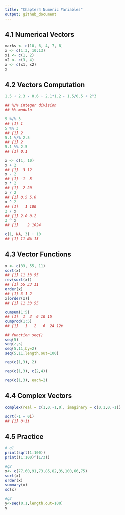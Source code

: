 ```yaml
---
title: "Chapter4 Numeric Variables"
output: github_document
---
```


## 4.1 Numerical Vectors

```r
marks <- c(10, 6, 4, 7, 8)
x <- c(1:3, 10:13)
x1 <- c(1, 2)
x2 <- c(3, 4)
x <- c(x1, x2)
x
```

## 4.2 Vectors Computation

```r
1.5 + 2.3 - 0.6 + 2.1*1.2 - 1.5/0.5 + 2^3
```

```r
## %/% integer division
## %% modulo

5 %/% 3
## [1] 1
5 %% 3
## [1] 2
5.1 %/% 2.5
## [1] 2
5.1 %% 2.5
## [1] 0.1
```

```r
x <- c(1, 10)
x + 2
## [1]  3 12
x - 2
## [1] -1  8
x * 2
## [1]  2 20
x / 2
## [1] 0.5 5.0
x ^ 2
## [1]   1 100
2 / x
## [1] 2.0 0.2
2 ^ x
## [1]    2 1024
```

```r
c(1, NA, 3) + 10
## [1] 11 NA 13
```

## 4.3 Vector Functions

```r
x <- c(33, 55, 11)
sort(x)
## [1] 11 33 55
rev(sort(x))
## [1] 55 33 11
order(x)
## [1] 3 1 2
x[order(x)]
## [1] 11 33 55
```

```r
cumsum(1:5)
## [1]  1  3  6 10 15
cumprod(1:5)
## [1]   1   2   6  24 120
```

```r
## function seq()
seq(5)
seq(2,5)
seq(5,11,by=2)
seq(5,11,length.out=100)
```

```r
rep(c(1,3), 2)
```

```r
rep(c(1,3), c(2,4))
```

```r
rep(c(1,3), each=2)
```

## 4.4 Complex Vectors

```r
complex(real = c(1,0,-1,0), imaginary = c(0,1,0,-1))
```

```r
sqrt(-1 + 0i)
## [1] 0+1i
```

## 4.5 Practice

```r
# q1
print(sqrt(1:100))
print((1:100)^(1/3))
```

```r
#q2
x<- c(77,60,91,73,85,82,35,100,66,75)
sort(x)
order(x)
summary(x)
sd(x)
```

```r
#q3
y<-seq(0,1,length.out=100)
y
```
